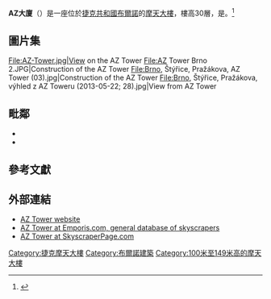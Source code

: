 {{Infobox building
|name               = AZ大廈
|image              = AZ Tower.JPG
|image_size         =
|caption            =
|location           = {{CZE}}[[布爾諾|布爾諾]]
|coordinates_display= title
|status             = 完成
|start_date         = 2011年
|completion_date    = 2013年
|opening            =
|building_type      =
|antenna_spire      =
|roof               = 約{{convert|111|m|ft}}<ref>{{Cite web
  | title = AZ Tower už má 18 pater, v září naroste do rekordní výšky 111 metrů
  | year = 2012
  | url = http://brno.idnes.cz/mrakodrap-az-tower-v-brne-0ht-/brno-zpravy.aspx?c=A120425_174938_brno-zpravy_dmk
  | accessdate = 2012-05-13
  | archive-date = 2012-05-29
  | archive-url = https://web.archive.org/web/20120529205111/http://brno.idnes.cz/mrakodrap-az-tower-v-brne-0ht-/brno-zpravy.aspx?c=A120425_174938_brno-zpravy_dmk
  | dead-url = no
  }}</ref>
|top_floor          =
|floor_count        = 30
|elevator_count     =
|cost               = 8億[[捷克克朗|捷克克朗]]
|floor_area         =
|architect          = Burian - Křivinka
|structural_engineer=
|main_contractor    =
|developer          =
|owner              =
|management         =
|references         =
}}

'''AZ大廈'''（{{lang-en|AZ Tower}}）是一座位於[[捷克共和國|捷克共和國]][[布爾諾|布爾諾]]的[[摩天大樓|摩天大樓]]，樓高30層，是{{le|捷克共和國摩天大樓列表|List of tallest buildings in the Czech Republic|捷克現今最高的建築}}。<ref>{{cite web|url=http://brno.idnes.cz/brnenska-az-tower-je-nejvyssi-budovou-ceska-fza-/brno-zpravy.aspx?c=A130327_103214_brno-zpravy_lva|title=V Brně dostavěli nejvyšší budovu Česka. AZ Tower má 111 metrů|last=Valášek|first=Lukáš|date=27 March 2013|work=[[Mladá_fronta_DNES|Mladá fronta DNES]]|publisher=iDnes|language=cs|accessdate=27 March 2013|archive-date=2013-03-30|archive-url=https://web.archive.org/web/20130330163617/http://brno.idnes.cz/brnenska-az-tower-je-nejvyssi-budovou-ceska-fza-/brno-zpravy.aspx?c=A130327_103214_brno-zpravy_lva|dead-url=no}}</ref>

== 圖片集 ==
<gallery>
File:AZ-Tower.jpg|View on the AZ Tower
File:AZ Tower Brno 2.JPG|Construction of the AZ Tower
File:Brno, Štýřice, Pražákova, AZ Tower (03).jpg|Construction of the AZ Tower
File:Brno, Štýřice, Pražákova, výhled z AZ Toweru (2013-05-22; 28).jpg|View from AZ Tower
</gallery>

== 毗鄰 ==
* {{le|M-宮殿|M-Palace}}
* {{le|Spielberk Towers}}

== 參考文獻==
{{reflist}}

== 外部連結 ==
{{Commons category|AZ Tower}}
* [http://www.aztower.cz/ AZ Tower website]{{Wayback|url=http://www.aztower.cz/ |date=20130628073839 }}
* [http://www.emporis.com/building/az-tower-brno-czech-republic AZ Tower at Emporis.com, general database of skyscrapers]{{Wayback|url=http://www.emporis.com/building/az-tower-brno-czech-republic |date=20140407071523 }}
* [http://skyscraperpage.com/cities/?buildingID=81958 AZ Tower at SkyscraperPage.com]{{Wayback|url=http://skyscraperpage.com/cities/?buildingID=81958 |date=20140724184732 }}

{{coord|49|10|33|N|16|36|20|E|region:CZ_type:landmark_source:kolossus-cswiki|display=title}}

[[Category:捷克摩天大樓|Category:捷克摩天大樓]]
[[Category:布爾諾建築|Category:布爾諾建築]]
[[Category:100米至149米高的摩天大樓|Category:100米至149米高的摩天大樓]]

{{捷克小作品}}